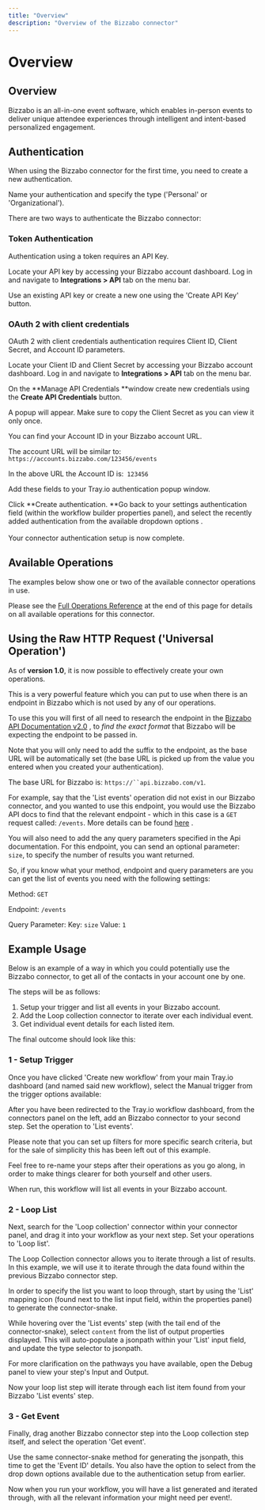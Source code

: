 ```yaml
---
title: "Overview"
description: "Overview of the Bizzabo connector"
---
```


# Overview

## Overview

Bizzabo is an all-in-one event software, which enables in-person events to deliver unique attendee experiences through intelligent and intent-based personalized engagement.

## Authentication

When using the Bizzabo connector for the first time, you need to create a new authentication.

Name your authentication and specify the type ('Personal' or 'Organizational').

There are two ways to authenticate the Bizzabo connector:

### Token Authentication

Authentication using a token requires an API Key. 

Locate your API key by accessing your Bizzabo account dashboard. Log in and navigate to **Integrations > API** tab on the menu bar. 

Use an existing API key or create a new one using the 'Create API Key' button.

### OAuth 2 with client credentials

OAuth 2 with client credentials authentication requires Client ID, Client Secret, and Account ID parameters.

Locate your Client ID and Client Secret by accessing your Bizzabo account dashboard. Log in and navigate to **Integrations > API** tab on the menu bar. 

On the **Manage API Credentials **window create new credentials using the **Create API Credentials** button.

A popup will appear. Make sure to copy the Client Secret as you can view it only once.

You can find your Account ID in your Bizzabo account URL.

The account URL will be similar to: `https://accounts.bizzabo.com/123456/events`

In the above URL the Account ID is:` 123456`

Add these fields to your Tray.io authentication popup window.

Click **Create authentication. **Go back to your settings authentication field (within the workflow builder properties panel), and select the recently added authentication from the available dropdown options .<br/><br/>Your connector authentication setup is now complete.

## Available Operations

The examples below show one or two of the available connector operations in use.

Please see the [Full Operations Reference](#operationsFull) at the end of this page for details on all available operations for this connector.

## Using the Raw HTTP Request ('Universal Operation')

As of **version 1.0**, it is now possible to effectively create your own operations.

This is a very powerful feature which you can put to use when there is an endpoint in Bizzabo which is not used by any of our operations.

To use this you will first of all need to research the endpoint in the [ Bizzabo API Documentation v2.0](https://bizzabo.stoplight.io/docs/bizzabo-partner-apis/784b40317b1fa-introduction-to-bizzabo-s-open-application-programming-interface-api) , to *find the exact format* that Bizzabo will be expecting the endpoint to be passed in.

Note that you will only need to add the suffix to the endpoint, as the base URL will be automatically set (the base URL is picked up from the value you entered when you created your authentication).

The base URL for Bizzabo is: `https://``api.bizzabo.com/v1`.

For example, say that the 'List events' operation did not exist in our Bizzabo connector, and you wanted to use this endpoint, you would use the Bizzabo API docs to find that the relevant endpoint - which in this case is a `GET` request called: `/events`. More details can be found [ here](https://bizzabo.api-docs.io/v2.0/events/list-events) .

You will also need to add the any query parameters specified in the Api documentation. For this endpoint, you can send an optional parameter: `size`, to specify the number of results you want returned.

So, if you know what your method, endpoint and query parameters are you can get the list of events you need with the following settings:

Method: `GET`

Endpoint: `/events`

Query Parameter: Key: `size` Value: `1`

## Example Usage

Below is an example of a way in which you could potentially use the Bizzabo connector, to get all of the contacts in your account one by one.

The steps will be as follows:

1. Setup your trigger and list all events in your Bizzabo account.
2. Add the Loop collection connector to iterate over each individual event.
3. Get individual event details for each listed item.

The final outcome should look like this:

### 1 - Setup Trigger

Once you have clicked 'Create new workflow' from your main Tray.io dashboard (and named said new workflow), select the Manual trigger from the trigger options available:

After you have been redirected to the Tray.io workflow dashboard, from the connectors panel on the left, add an Bizzabo connector to your second step. Set the operation to 'List events'.

Please note that you can set up filters for more specific search criteria, but for the sale of simplicity this has been left out of this example.

Feel free to re-name your steps after their operations as you go along, in order to make things clearer for both yourself and other users.

When run, this workflow will list all events in your Bizzabo account.

### 2 - Loop List

Next, search for the 'Loop collection' connector within your connector panel, and drag it into your workflow as your next step. Set your operations to 'Loop list'.

The Loop Collection connector allows you to iterate through a list of results. In this example, we will use it to iterate through the data found within the previous Bizzabo connector step.

In order to specify the list you want to loop through, start by using the 'List' mapping icon (found next to the list input field, within the properties panel) to generate the connector-snake.

While hovering over the 'List events' step (with the tail end of the connector-snake), select `content` from the list of output properties displayed. This will auto-populate a jsonpath within your 'List' input field, and update the type selector to jsonpath.

For more clarification on the pathways you have available, open the Debug panel to view your step's Input and Output.

Now your loop list step will iterate through each list item found from your Bizzabo 'List events' step.

### 3 - Get Event

Finally, drag another Bizzabo connector step into the Loop collection step itself, and select the operation 'Get event'.

Use the same connector-snake method for generating the jsonpath, this time to get the 'Event ID' details. You also have the option to select from the drop down options available due to the authentication setup from earlier.

Now when you run your workflow, you will have a list generated and iterated through, with all the relevant information your might need per event!.
